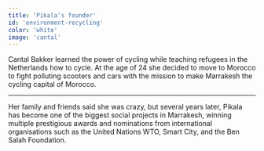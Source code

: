 ```yaml
---
title: 'Pikala’s founder'
id: 'environment-recycling'
color: 'white'
image: 'cantal'
---
```


Cantal Bakker learned the power of cycling while teaching refugees in the Netherlands how to cycle.
At the age of 24 she decided to move to Morocco to fight polluting scooters and cars with the mission
to make Marrakesh the cycling capital of Morocco.

---

Her family and friends said she was crazy, but several years later,
Pikala has become one of the biggest social projects in Marrakesh,
winning multiple prestigious awards and nominations from international organisations
such as the United Nations WTO, Smart City, and the Ben Salah Foundation.
